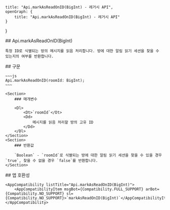 
    title: "Api.markAsReadOnID(BigInt) - 레거시 API",
    openGraph: {
        title: "Api.markAsReadOnID(BigInt) - 레거시 API"
    }
}

<Section>
    ## Api.markAsReadOnID(BigInt)

    특정 ID로 식별되는 방의 메시지를 읽음 처리합니다. 방에 대한 알림 읽기 세션을 찾을 수 있는지의 여부를 반환합니다.
</Section>
<Section>
    ## 구문

    ~~~js
    Api.markAsReadOnID(roomId: BigInt);
    ~~~

    <Section>
        ### 매개변수

        <Dl>
            <Dt>`roomId`</Dt>
            <Dd>
                메시지를 읽음 처리할 방의 고유 ID
            </Dd>
        </Dl>
    </Section>
    <Section>
        ### 반환값

        `Boolean` - `roomId`로 식별되는 방에 대한 알림 읽기 세션을 찾을 수 있을 경우 `true`, 찾을 수 없을 경우 `false`를 반환합니다.
    </Section>
</Section>
<Section>
    ## 앱 호환성

    <AppCompatibility listTitle="Api.markAsReadOnID(BigInt)">
        <AppCompatibilityItem msgBot={Compatibility.FULL_SUPPORT} arBot={Compatibility.NO_SUPPORT} sl={Compatibility.NO_SUPPORT}>`markAsReadOnID(BigInt)`</AppCompatibilityItem>
    </AppCompatibility>
</Section>